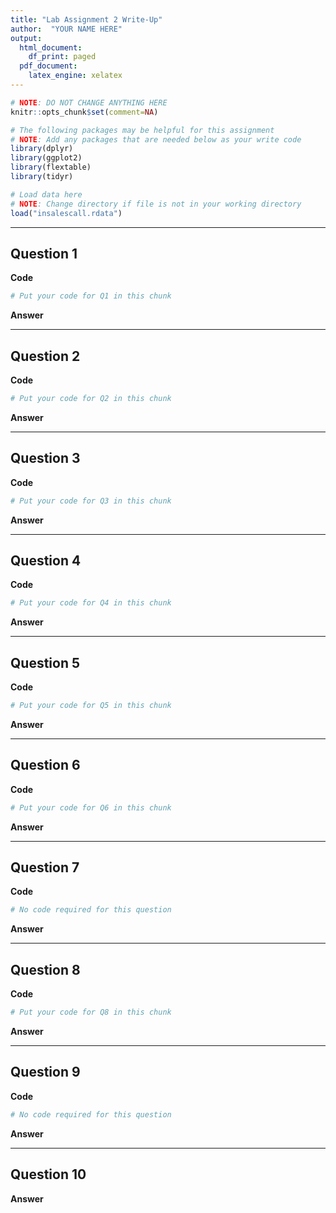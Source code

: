 ```yaml
---
title: "Lab Assignment 2 Write-Up"
author:  "YOUR NAME HERE"
output:
  html_document:
    df_print: paged
  pdf_document:
    latex_engine: xelatex
---
```

```r
# NOTE: DO NOT CHANGE ANYTHING HERE
knitr::opts_chunk$set(comment=NA)
```

```r
# The following packages may be helpful for this assignment
# NOTE: Add any packages that are needed below as your write code
library(dplyr)
library(ggplot2)
library(flextable)
library(tidyr)
```

```r
# Load data here
# NOTE: Change directory if file is not in your working directory
load("insalescall.rdata")
```

---

## Question 1

**Code**
```r
# Put your code for Q1 in this chunk
```
**Answer**

---

\newpage
## Question 2

**Code**
```r
# Put your code for Q2 in this chunk
```
**Answer**

---

\newpage
## Question 3

**Code**
``` r
# Put your code for Q3 in this chunk
```
**Answer**

---

\newpage
## Question 4

**Code**
```r
# Put your code for Q4 in this chunk
```
**Answer**

---

\newpage
## Question 5

**Code**
```r
# Put your code for Q5 in this chunk
```
**Answer**

---

\newpage
## Question 6

**Code**
```r
# Put your code for Q6 in this chunk
```
**Answer**

---

\newpage
## Question 7

**Code**
```r
# No code required for this question
```
**Answer**

---

\newpage
## Question 8

**Code**
```r
# Put your code for Q8 in this chunk
```
**Answer**

---

\newpage
## Question 9

**Code**
```r
# No code required for this question
```
**Answer**

---

\newpage
## Question 10

**Answer**

